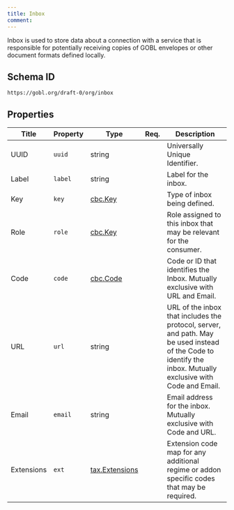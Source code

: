 ```yaml
---
title: Inbox
comment: 
---
```


Inbox is used to store data about a connection with a service that is responsible for potentially receiving copies of GOBL envelopes or other document formats defined locally.

## Schema ID

`https://gobl.org/draft-0/org/inbox`

## Properties

| Title      | Property | Type                                      | Req. | Description                                                                                                                                                   |
|------------|----------|-------------------------------------------|------|---------------------------------------------------------------------------------------------------------------------------------------------------------------|
| UUID       | `uuid`   | string                                    |      | Universally Unique Identifier.                                                                                                                                |
| Label      | `label`  | string                                    |      | Label for the inbox.                                                                                                                                          |
| Key        | `key`    | [cbc.Key](/draft-0/cbc/key)               |      | Type of inbox being defined.                                                                                                                                  |
| Role       | `role`   | [cbc.Key](/draft-0/cbc/key)               |      | Role assigned to this inbox that may be relevant for the consumer.                                                                                            |
| Code       | `code`   | [cbc.Code](/draft-0/cbc/code)             |      | Code or ID that identifies the Inbox. Mutually exclusive with URL and Email.                                                                                  |
| URL        | `url`    | string                                    |      | URL of the inbox that includes the protocol, server, and path. May be used instead of the Code to identify the inbox. Mutually exclusive with Code and Email. |
| Email      | `email`  | string                                    |      | Email address for the inbox. Mutually exclusive with Code and URL.                                                                                            |
| Extensions | `ext`    | [tax.Extensions](/draft-0/tax/extensions) |      | Extension code map for any additional regime or addon specific codes that may be required.                                                                    |

